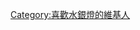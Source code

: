 {{Userbox
  |border-c = #191970
  |border-s = 1
  |id-c     = navy
  |id-s     = 14
  |id-fc    = white
  |info-c   = lavender
  |info-s   = 10
  |info-fc  = black
  |id       = {{lang|ja|水銀党}}
  |info     = 這個用戶是'''[[薔薇少女人物列表#水銀燈|<span style="color:navy!important">水銀黨員</span>]]'''。
}}
[[Category:喜歡水銀燈的維基人]]